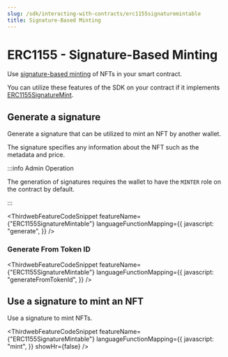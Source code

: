 ```yaml
---
slug: /sdk/interacting-with-contracts/erc1155signaturemintable
title: Signature-Based Minting
---
```



# ERC1155 - Signature-Based Minting

Use [signature-based minting](/sdk/advanced-features/on-demand-minting) of NFTs in your smart contract.

You can utilize these features of the SDK on your contract if it implements [ERC1155SignatureMint](/contractkit/erc1155signaturemintable).

<div className="row" style={{ marginBottom: 24 }}>
  <div className="col col--12" style={{ marginTop: 8 }}>
    <QuickstartCard
      name="Learn how to implement ERC1155SignatureMint in your smart contract"
      link={"/contractkit/erc1155signaturemintable"}
      image="/assets/icons/general.png"
    />
  </div>
</div>

## Generate a signature

Generate a signature that can be utilized to mint an NFT by another wallet.

The signature specifies any information about the NFT such as the metadata and price.

:::info Admin Operation

The generation of signatures requires the wallet to have the `MINTER` role on the contract by default.

:::

<ThirdwebFeatureCodeSnippet
  featureName={"ERC1155SignatureMintable"}
  languageFunctionMapping={{
    javascript: "generate",
  }}
/>

### Generate From Token ID

<ThirdwebFeatureCodeSnippet
  featureName={"ERC1155SignatureMintable"}
  languageFunctionMapping={{
    javascript: "generateFromTokenId",
  }}
/>

## Use a signature to mint an NFT

Use a signature to mint NFTs.

<ThirdwebFeatureCodeSnippet
  featureName={"ERC1155SignatureMintable"}
  languageFunctionMapping={{
    javascript: "mint",
  }}
  showHr={false}
/>
